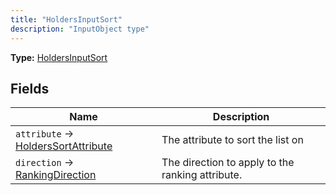 ```yaml
---
title: "HoldersInputSort"
description: "InputObject type"
---
```


**Type:** [HoldersInputSort](/api-reference/types/holdersinputsort)

## Fields

| Name | Description |
|------|-------------|
| `attribute` → [HoldersSortAttribute](/api-reference/types/holderssortattribute) | The attribute to sort the list on |
| `direction` → [RankingDirection](/api-reference/types/rankingdirection) | The direction to apply to the ranking attribute. |

